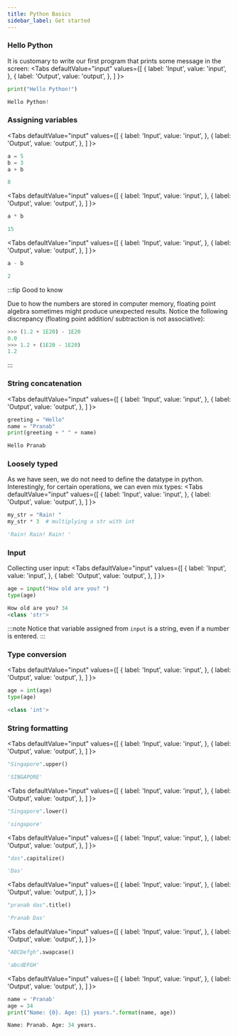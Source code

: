 ```yaml
---
title: Python Basics
sidebar_label: Get started
---
```


### Hello Python
It is customary to write our first program that prints some message in the
screen:
<Tabs
  defaultValue="input"
  values={[
    { label: 'Input', value: 'input', },
    { label: 'Output', value: 'output', },
  ]
}>

<TabItem value="input">

```python
print("Hello Python!")
```

</TabItem>

<TabItem value="output">

```python
Hello Python!
```

</TabItem>
</Tabs>

### Assigning variables
<Tabs
  defaultValue="input"
  values={[
    { label: 'Input', value: 'input', },
    { label: 'Output', value: 'output', },
  ]
}>

<TabItem value="input">

```python
a = 5
b = 3
a + b
```

</TabItem>

<TabItem value="output">

```python
8
```

</TabItem>
</Tabs>

<Tabs
  defaultValue="input"
  values={[
    { label: 'Input', value: 'input', },
    { label: 'Output', value: 'output', },
  ]
}>

<TabItem value="input">

```python
a * b
```

</TabItem>

<TabItem value="output">

```python
15
```

</TabItem>
</Tabs>

<Tabs
  defaultValue="input"
  values={[
    { label: 'Input', value: 'input', },
    { label: 'Output', value: 'output', },
  ]
}>

<TabItem value="input">

```python
a - b
```

</TabItem>

<TabItem value="output">

```python
2
```

</TabItem>
</Tabs>

:::tip Good to know

Due to how the numbers are stored in computer memory, floating point algebra
sometimes might produce unexpected results. Notice the following discrepancy
(floating point addition/ subtraction is not associative):

```python
>>> (1.2 + 1E20) - 1E20
0.0
>>> 1.2 + (1E20 - 1E20)
1.2
```

:::

### String concatenation
<Tabs
  defaultValue="input"
  values={[
    { label: 'Input', value: 'input', },
    { label: 'Output', value: 'output', },
  ]
}>

<TabItem value="input">

```python
greeting = "Hello"
name = "Pranab"
print(greeting + " " + name)
```

</TabItem>

<TabItem value="output">

```python
Hello Pranab
```

</TabItem>
</Tabs>

### Loosely typed
As we have seen, we do not need to define the datatype in python. Interestingly,
for certain operations, we can even mix types:
<Tabs
  defaultValue="input"
  values={[
    { label: 'Input', value: 'input', },
    { label: 'Output', value: 'output', },
  ]
}>

<TabItem value="input">

```python
my_str = "Rain! "
my_str * 3  # multiplying a str with int
```

</TabItem>

<TabItem value="output">

```python
'Rain! Rain! Rain! '
```

</TabItem>
</Tabs>

### Input
Collecting user input:
<Tabs
  defaultValue="input"
  values={[
    { label: 'Input', value: 'input', },
    { label: 'Output', value: 'output', },
  ]
}>

<TabItem value="input">

```python
age = input("How old are you? ")
type(age)
```

</TabItem>

<TabItem value="output">

```python
How old are you? 34
<class 'str'>
```

</TabItem>
</Tabs>

:::note
Notice that variable assigned from `input` is a string, even if a number is
entered.
:::

### Type conversion
<Tabs
  defaultValue="input"
  values={[
    { label: 'Input', value: 'input', },
    { label: 'Output', value: 'output', },
  ]
}>

<TabItem value="input">

```python
age = int(age)
type(age)
```

</TabItem>

<TabItem value="output">

```python
<class 'int'>
```

</TabItem>
</Tabs>

### String formatting
<Tabs
  defaultValue="input"
  values={[
    { label: 'Input', value: 'input', },
    { label: 'Output', value: 'output', },
  ]
}>

<TabItem value="input">

```python
"Singapore".upper()
```

</TabItem>

<TabItem value="output">

```python
'SINGAPORE'
```

</TabItem>
</Tabs>

<Tabs
  defaultValue="input"
  values={[
    { label: 'Input', value: 'input', },
    { label: 'Output', value: 'output', },
  ]
}>

<TabItem value="input">

```python
"Singapore".lower()
```

</TabItem>

<TabItem value="output">

```python
'singapore'
```

</TabItem>
</Tabs>

<Tabs
  defaultValue="input"
  values={[
    { label: 'Input', value: 'input', },
    { label: 'Output', value: 'output', },
  ]
}>

<TabItem value="input">

```python
"das".capitalize()
```

</TabItem>

<TabItem value="output">

```python
'Das'
```

</TabItem>
</Tabs>

<Tabs
  defaultValue="input"
  values={[
    { label: 'Input', value: 'input', },
    { label: 'Output', value: 'output', },
  ]
}>

<TabItem value="input">

```python
"pranab das".title()
```

</TabItem>

<TabItem value="output">

```python
'Pranab Das'
```

</TabItem>
</Tabs>

<Tabs
  defaultValue="input"
  values={[
    { label: 'Input', value: 'input', },
    { label: 'Output', value: 'output', },
  ]
}>

<TabItem value="input">

```python
"ABCDefgh".swapcase()
```

</TabItem>

<TabItem value="output">

```python
'abcdEFGH'
```

</TabItem>
</Tabs>

<Tabs
  defaultValue="input"
  values={[
    { label: 'Input', value: 'input', },
    { label: 'Output', value: 'output', },
  ]
}>

<TabItem value="input">

```python
name = 'Pranab'
age = 34
print("Name: {0}. Age: {1} years.".format(name, age))
```

</TabItem>

<TabItem value="output">

```python
Name: Pranab. Age: 34 years.
```

</TabItem>
</Tabs>
